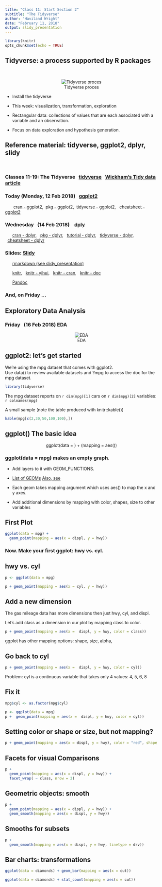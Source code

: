 ```yaml
---
title: "Class 11: Start Section 2"
subtitle: "The Tidyverse"
author: "Haviland Wright"
date: "February 11, 2018"
output: slidy_presentation
---
```


```r
library(knitr)
opts_chunk$set(echo = TRUE)
```

## Tidyverse: a process supported by R packages

<br>

<center>

![Tidyverse proces](tv-proc.png)
</center>

- Install the tidyverse 

- This week: visualization, transformation, exploration

- Rectangular data: collections of values that are each associated with a variable and an observation. 

- Focus on data exploration and  hypothesis generation. 

## Reference material: tidyverse, ggplot2, dplyr, slidy {.smaller}
<br>

### Classes 11-19:\ The Tidyverse \ \ [tidyverse](https://www.tidyverse.org/) \ \ [Wickham's Tidy data article](http://bit.ly/2EjhQHm)

### Today (Monday, 12 Feb 2018) \ \ [ggplot2](http://ggplot2.org/)
\ \ \ \ \ \  [cran - ggplot2](https://cran.r-project.org/web/packages/ggplot2/index.html),\ \ [pkg - ggplot2](https://cran.r-project.org/web/packages/ggplot2/ggplot2.pdf),\ \ [tidyverse - ggplot2](http://ggplot2.tidyverse.org/),\ \  [cheatsheet - ggplot2](https://www.rstudio.com/wp-content/uploads/2015/03/ggplot2-cheatsheet.pdf)

### Wednesday \  (14 Feb 2018) \ \  [dply](https://stackoverflow.com/tags/dplyr/info)  
\ \ \ \ \ \ [cran - dplyr](https://cran.r-project.org/web/packages/dplyr/index.html), \ \ [pkg - dplyr](https://cran.r-project.org/web/packages/dplyr/dplyr.pdf),
\ \ [tutorial - dplyr](https://rpubs.com/justmarkham/dplyr-tutorial), \ \ [tidyverse - dplyr ](http://dplyr.tidyverse.org/), \ \ [cheatsheet - dplyr](http://bit.ly/2EjLM60)





### Slides:  [Slidy](https://rmarkdown.rstudio.com/slidy_presentation_format.html)  

\ \ \ \ \ \ [rmarkdown (see slidy_presentation)](https://cran.r-project.org/web/packages/rmarkdown/rmarkdown.pdf)  

\ \ \ \ \ \ [knitr](https://cran.r-project.org/web/packages/knitr/index.html), \ \ [knitr - yihui](https://yihui.name/knitr/), \ \ [knitr - cran](https://cran.r-project.org/web/packages/knitr/index.html), \ \ [knitr - doc](https://cran.r-project.org/web/packages/knitr/knitr.pdf)  

\ \ \ \ \ \ [Pandoc](http://pandoc.org/index.html)  


### And, on Friday ...

##  Exploratory Data Analysis


### Friday \  (16 Feb 2018) EDA 

<center>   

![EDA](EDA - book.jpg)
</center>  


## ggplot2: let's get started  {.smaller}

We're using the mpg dataset that comes with ggplot2.   
Use data() to review available datasets and ?mpg to access the doc for the mpg dataset.

```r
library(tidyverse)

```

The mpg dataset reports on `r dim(mpg)[1]` cars on `r dim(mpg)[2]` variables:  
`r colnames(mpg)`  

A small sample (note the table produced with knitr::kable())

```r

kable(mpg[c(2,30,50,100,100),])

```
  

## ggplot()  The basic idea {.smaller}

<center>

ggplot(data = <DATA>) + 
  <GEOM_FUNCTION>(mapping = aes(<MAPPINGS>))
  
</center>  

### ggplot(data = mpg) makes an empty graph.  
* Add layers to it with GEOM_FUNCTIONS.  

* [List of GEOMs](http://bit.ly/2Em0BsV)  [Also, see ](http://bit.ly/2EiUH7P)

* Each geom takes mapping argument which uses aes() to map the x and y axes.  

* Add additional dimensions by mapping with color, shapes, size to other variables 



## First Plot {.smaller}

```r

ggplot(data = mpg) + 
  geom_point(mapping = aes(x = displ, y = hwy))


```

### Now.  Make your first ggplot: hwy vs. cyl.  



## hwy vs. cyl {.smaller}


```r
p <- ggplot(data = mpg) 

p + geom_point(mapping = aes(x = cyl, y = hwy))


```


## Add a new dimension   {.smaller}

The gas mileage data has more dimensions then just hwy, cyl, and displ.

Let's add class as a dimension in our plot by mapping class to color.

```r
p + geom_point(mapping = aes(x =  displ, y = hwy, color = class))
```

ggplot has other mapping options:  shape, size, alpha, 


## Go back to cyl  {.smaller}

```r
p + geom_point(mapping = aes(x =  displ, y = hwy, color = cyl))
```

Problem: cyl is a continuous variable that takes only 4 values:  4, 5, 6, 8


## Fix it {.smaller}
```r
mpg$cyl <- as.factor(mpg$cyl)

p <- ggplot(data = mpg)
p +  geom_point(mapping = aes(x =  displ, y = hwy, color = cyl))

```





## Setting color or shape or size, but not mapping? {.smaller}

```r

p + geom_point(mapping = aes(x = displ, y = hwy), color = "red", shape = 22, size = 1)

```




## Facets for visual Comparisons

```r

p + 
  geom_point(mapping = aes(x = displ, y = hwy)) +
  facet_wrap( ~ class, nrow = 2)

```


## Geometric objects: smooth {.smaller}


```r

p + 
  geom_point(mapping = aes(x = displ, y = hwy)) +
  geom_smooth(mapping = aes(x = displ, y = hwy))

```



## Smooths for subsets {.smaller}

```r


p + 
  geom_smooth(mapping = aes(x = displ, y = hwy, linetype = drv))

```


## Bar charts: transformations

```r
ggplot(data = diamonds) + geom_bar(mapping = aes(x = cut))
```

```r
ggplot(data = diamonds) + stat_count(mapping = aes(x = cut))

```















